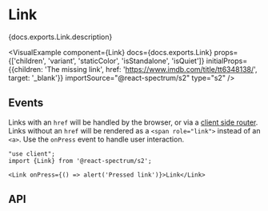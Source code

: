 

# Link

<PageDescription>{docs.exports.Link.description}</PageDescription>

<VisualExample
  component={Link}
  docs={docs.exports.Link}
  props={['children', 'variant', 'staticColor', 'isStandalone', 'isQuiet']}
  initialProps={{children: 'The missing link', href: 'https://www.imdb.com/title/tt6348138/', target: '_blank'}}
  importSource="@react-spectrum/s2"
  type="s2" />

## Events

Links with an `href` will be handled by the browser, or via a [client side router](routing.html). Links without an `href` will be rendered as a `<span role="link">` instead of an `<a>`. Use the `onPress` event to handle user interaction.

```tsx render
"use client";
import {Link} from '@react-spectrum/s2';

<Link onPress={() => alert('Pressed link')}>Link</Link>
```

## API

<PropTable component={docs.exports.Link} links={docs.links} />
